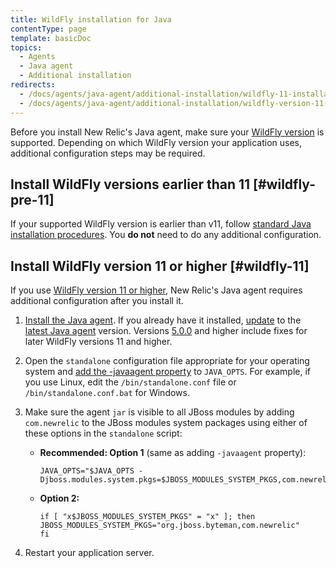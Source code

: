 ```yaml
---
title: WildFly installation for Java
contentType: page
template: basicDoc
topics:
  - Agents
  - Java agent
  - Additional installation
redirects:
  - /docs/agents/java-agent/additional-installation/wildfly-11-installation-java
  - /docs/agents/java-agent/additional-installation/wildfly-version-11-installation-java
---
```


Before you install New Relic's Java agent, make sure your [WildFly version](/docs/agents/java-agent/getting-started/compatibility-requirements-java-agent#app-web-servers) is supported. Depending on which WildFly version your application uses, additional configuration steps may be required.

## Install WildFly versions earlier than 11 [#wildfly-pre-11]

If your supported WildFly version is earlier than v11, follow [standard Java installation procedures](/docs/agents/java-agent/installation/install-java-agent). You **do not** need to do any additional configuration.

## Install WildFly version 11 or higher [#wildfly-11]

If you use [WildFly version 11 or higher](http://wildfly.org/), New Relic's Java agent requires additional configuration after you install it.

1. [Install the Java agent](/docs/agents/java-agent/installation/install-java-agent). If you already have it installed, [update](https://docs.newrelic.com/docs/agents/java-agent/installation/update-java-agent#procedures) to the [latest Java agent](https://docs.newrelic.com/docs/release-notes/agent-release-notes/java-release-notes) version. Versions [5.0.0](https://docs.newrelic.com/docs/release-notes/agent-release-notes/java-release-notes/java-agent-500) and higher include fixes for later WildFly versions 11 and higher.
2. Open the `standalone` configuration file appropriate for your operating system and [add the -javaagent property](/docs/agents/java-agent/installation/install-java-agent) to `JAVA_OPTS`. For example, if you use Linux, edit the `/bin/standalone.conf` file or `/bin/standalone.conf.bat` for Windows.
3. Make sure the agent `jar` is visible to all JBoss modules by adding `com.newrelic` to the JBoss modules system packages using either of these options in the `standalone` script:

   * **Recommended: Option 1** (same as adding `-javaagent` property):

     ```
     JAVA_OPTS="$JAVA_OPTS -Djboss.modules.system.pkgs=$JBOSS_MODULES_SYSTEM_PKGS,com.newrelic
     ```
   * **Option 2:**

     ```
     if [ "x$JBOSS_MODULES_SYSTEM_PKGS" = "x" ]; then
     JBOSS_MODULES_SYSTEM_PKGS="org.jboss.byteman,com.newrelic"
     fi
     ```
4. Restart your application server.
